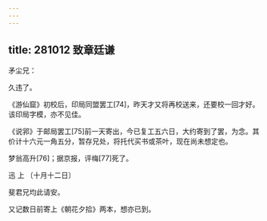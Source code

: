 ```yaml
---
---
---
```

title: 281012 致章廷谦
---




矛尘兄：

久违了。

《游仙窟》初校后，印局同盟罢工[74]，昨天才又将再校送来，还要校一回才好。该印局字模，亦不见佳。

《说郛》于邮局罢工[75]前一天寄出，今已复工五六日，大约寄到了罢，为念。其价计十六元一角五分，暂存兄处，将托代买书或茶叶，现在尚未想定也。

梦翁高升[76]；据京报，评梅[77]死了。

迅 上 〔十月十二日〕

斐君兄均此请安。

又记数日前寄上《朝花夕拾》两本，想亦已到。